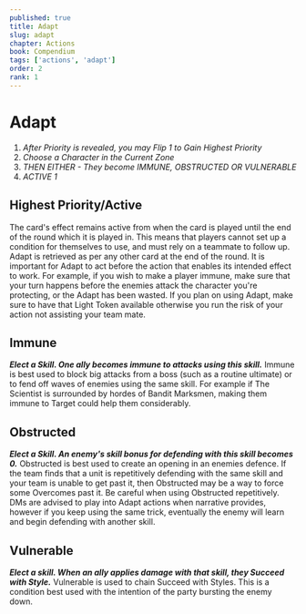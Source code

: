 ```yaml
---
published: true
title: Adapt
slug: adapt
chapter: Actions
book: Compendium
tags: ['actions', 'adapt']
order: 2
rank: 1
---
```


# Adapt

1. _After Priority is revealed, you may Flip 1 to Gain Highest Priority_
1. _Choose a Character in the Current Zone_
1. _THEN EITHER - They become IMMUNE, OBSTRUCTED OR VULNERABLE_
1. _ACTIVE 1_

## Highest Priority/Active

The card's effect remains active from when the card is played until the end of the round which it is played in. This means that players cannot set up a condition for themselves to use, and must rely on a teammate to follow up. Adapt is retrieved as per any other card at the end of the round. It is important for Adapt to act before the action that enables its intended effect to work. For example, if you wish to make a player immune, make sure that your turn happens before the enemies attack the character you're protecting, or the Adapt has been wasted. If you plan on using Adapt, make sure to have that Light Token available otherwise you run the risk of your action not assisting your team mate.

## Immune

**_Elect a Skill. One ally becomes immune to attacks using this skill._** Immune is best used to block big attacks from a boss (such as a routine ultimate) or to fend off waves of enemies using the same skill. For example if The Scientist is surrounded by hordes of Bandit Marksmen, making them immune to Target could help them considerably.

## Obstructed

**_Elect a Skill. An enemy's skill bonus for defending with this skill becomes 0._** Obstructed is best used to create an opening in an enemies defence. If the team finds that a unit is repetitively defending with the same skill and your team is unable to get past it, then Obstructed may be a way to force some Overcomes past it. Be careful when using Obstructed repetitively. DMs are advised to play into Adapt actions when narrative provides, however if you keep using the same trick, eventually the enemy will learn and begin defending with another skill.

## Vulnerable

**_Elect a skill. When an ally applies damage with that skill, they Succeed with Style._** Vulnerable is used to chain Succeed with Styles. This is a condition best used with the intention of the party bursting the enemy down.
